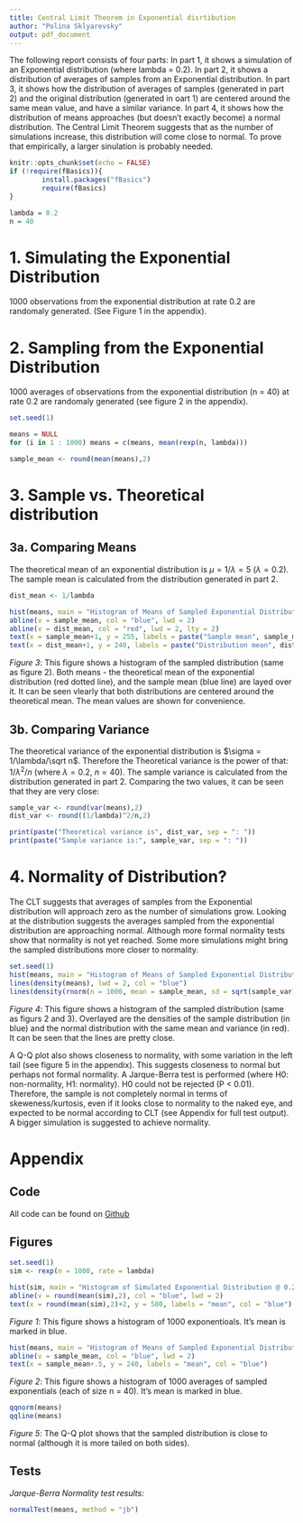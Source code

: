 ```yaml
---
title: Central Limit Theorem in Exponential disrtibution
author: "Polina Sklyarevsky"
output: pdf_document
---
```


The following report consists of four parts:
In part 1, it shows a simulation of an Exponential distribution (where lambda = 0.2). In part 2, it shows a distribution of averages of samples from an Exponential distribution. In part 3, it shows how the distribution of averages of samples (generated in part 2) and the original distribution (generated in oart 1) are centered around the same mean value, and have a similar variance. In part 4, it shows how the distribution of means approaches (but doesn't exactly become) a normal distribution. The Central Limit Theorem suggests that as the number of simulations increase, this distribution will come close to normal. To prove that empirically, a larger sinulation is probably needed.

```r
knitr::opts_chunk$set(echo = FALSE)
if (!require(fBasics)){
        install.packages("fBasics")
        require(fBasics)
}
```

``` r
lambda = 0.2
n = 40
```

# 1. Simulating the Exponential Distribution

1000 observations from the exponential distribution at rate 0.2 are randomaly generated. (See Figure 1 in the appendix).


# 2. Sampling from the Exponential Distribution

1000 averages of observations from the exponential distribution (n = 40) at rate 0.2 are randomaly generated (see figure 2 in the appendix).

```r
set.seed(1)

means = NULL
for (i in 1 : 1000) means = c(means, mean(rexp(n, lambda)))

sample_mean <- round(mean(means),2)
```

# 3. Sample vs. Theoretical distribution

## 3a. Comparing Means

The theoretical mean of an exponential distribution is $\mu = 1/\lambda = 5$ ($\lambda = 0.2$).
The sample mean is calculated from the distribution generated in part 2.

```r
dist_mean <- 1/lambda

hist(means, main = "Histogram of Means of Sampled Exponential Distribution @ 0.2 rate")
abline(v = sample_mean, col = "blue", lwd = 2)
abline(v = dist_mean, col = "red", lwd = 2, lty = 2)
text(x = sample_mean+1, y = 255, labels = paste("Sample mean", sample_mean, sep = ": "), col = "blue")
text(x = dist_mean+1, y = 240, labels = paste("Distribution mean", dist_mean, sep = ": "), col = "red")
```

*Figure 3*: This figure shows a histogram of the sampled distribution (same as figure 2). Both means - the theoretical mean of the exponential distribution (red dotted line), and the sample mean (blue line) are layed over it. It can be seen vlearly that both distributions are centered around the theoretical mean. The mean values are shown for convenience.

## 3b. Comparing Variance

The theoretical variance of the exponential distribution is $\sigma =  1/\lambda/\sqrt n$. Therefore the Theoretical variance is the power of that: $1/\lambda^2/n$ (where $\lambda = 0.2$, $n = 40$).
The sample variance is calculated from the distribution generated in part 2.
Comparing the two values, it can be seen that they are very close:

```r
sample_var <- round(var(means),2)
dist_var <- round((1/lambda)^2/n,2)

print(paste("Theoretical variance is", dist_var, sep = ": "))
print(paste("Sample variance is:", sample_var, sep = ": "))
```

# 4. Normality of Distribution?

The CLT suggests that averages of samples from the Exponential distribution will approach zero as the number of simulations grow. Looking at the distribution suggests the averages sampled from the exponential distribution are approaching normal. Although more formal normality tests show that normality is not yet reached. Some more simulations might bring the sampled distributions more closer to normality.

```r
set.seed(1)
hist(means, main = "Histogram of Means of Sampled Exponential Distribution @ 0.2 rate", probability = T)
lines(density(means), lwd = 2, col = "blue")
lines(density(rnorm(n = 1000, mean = sample_mean, sd = sqrt(sample_var))), col = "red")
```

*Figure 4*: This figure shows a histogram of the sampled distribution (same as figurs 2 and 3). Overlayed are the densities of the sample distribution (in blue) and the normal distribution with the same mean and variance (in red). It can be seen that the lines are pretty close.

A Q-Q plot also shows closeness to normality, with some variation in the left tail (see figure 5 in the appendix). This suggests closeness to normal but perhaps not formal normality. A Jarque-Berra test is performed (where H0: non-normality, H1: normality). H0 could not be rejected (P < 0.01). Therefore, the sample is not completely normal in terms of skeweness/kurtosis, even if it looks close to normality to the naked eye, and expected to be normal according to CLT (see Appendix for full test output). A bigger simulation is suggested to achieve normality.      

# Appendix

## Code

All code can be found on [Github](https://github.com/polinas123/statisticalInference)


## Figures

```r
set.seed(1)
sim <- rexp(n = 1000, rate = lambda)

hist(sim, main = "Histogram of Simulated Exponential Distribution @ 0.2 rate")
abline(v = round(mean(sim),2), col = "blue", lwd = 2)
text(x = round(mean(sim),2)+2, y = 580, labels = "mean", col = "blue")
```

*Figure 1*: This figure shows a histogram of 1000 exponentioals. It's mean is marked in blue.

```r
hist(means, main = "Histogram of Means of Sampled Exponential Distribution @ 0.2 rate")
abline(v = sample_mean, col = "blue", lwd = 2)
text(x = sample_mean+.5, y = 240, labels = "mean", col = "blue")
```

*Figure 2*: This figure shows a histogram of 1000 averages of sampled exponentials  (each of size n = 40). It's mean is marked in blue.

```r

qqnorm(means)
qqline(means)
```

*Figure 5*: The Q-Q plot shows that the sampled distribution is close to normal (although it is more tailed on both sides). 

## Tests

*Jarque-Berra Normality test results:*

```r
normalTest(means, method = "jb")
```





